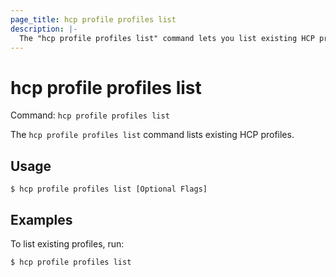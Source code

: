 ```yaml
---
page_title: hcp profile profiles list
description: |-
  The "hcp profile profiles list" command lets you list existing HCP profiles.
---
```


# hcp profile profiles list

Command: `hcp profile profiles list` 

The `hcp profile profiles list` command lists existing HCP profiles.

## Usage

```shell-session
$ hcp profile profiles list [Optional Flags]
```

## Examples

To list existing profiles, run:

```shell-session
$ hcp profile profiles list
```

